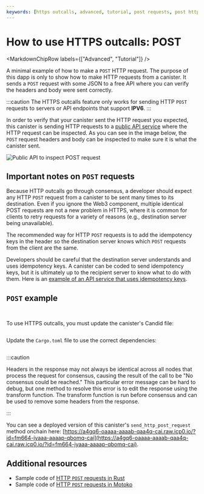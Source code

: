 ```yaml
---
keywords: [https outcalls, advanced, tutorial, post requests, post http, http post, post method, http requests, http, outcalls, making http post requests, making http outcalls]
---
```



# How to use HTTPS outcalls: POST

<MarkdownChipRow labels={["Advanced", "Tutorial"]} />

A minimal example of how to make a `POST` HTTP request. The purpose of this dapp is only to show how to make HTTP requests from a canister. It sends a `POST` request with some JSON to a free API where you can verify the headers and body were sent correctly.

:::caution
The HTTPS outcalls feature only works for sending HTTP `POST` requests to servers or API endpoints that support **IPV6**.
:::

In order to verify that your canister sent the HTTP request you expected, this canister is sending HTTP requests to a [public API service](https://putsreq.com/aL1QS5IbaQd4NTqN3a81/inspect) where the HTTP request can be inspected. As you can see in the image below, the `POST` request headers and body can be inspected to make sure it is what the canister sent.


![Public API to inspect POST request](../../_attachments/https-post-requestbin-result.webp)

## Important notes on `POST` requests

Because HTTP outcalls go through consensus, a developer should expect any HTTP `POST` request from a canister to be sent many times to its destination. Even if you ignore the Web3 component, multiple identical POST requests are not a new problem in HTTPS, where it is common for clients to retry requests for a variety of reasons (e.g., destination server being unavailable).

The recommended way for HTTP `POST` requests is to add the idempotency keys in the header so the destination server knows which `POST` requests from the client are the same.

Developers should be careful that the destination server understands and uses idempotency keys. A canister can be coded to send idempotency keys, but it is ultimately up to the recipient server to know what to do with them. Here is an [example of an API service that uses idempotency keys](https://stripe.com/docs/api/idempotent_requests).

## `POST` example

<AdornedTabs groupId="languages">
<TabItem value="motoko" label="Motoko" default>

```motoko no-repl file=../../../../references/samples/motoko/send_http_post/src/send_http_post_backend/main.mo
```

</TabItem>
<TabItem value="rust" label="Rust">

```rust file=../../../../references/samples/rust/send_http_post/src/send_http_post_backend/src/lib.rs
```


To use HTTPS outcalls, you must update the canister's Candid file:

```candid file=../../../../references/samples/rust/send_http_post/src/send_http_post_backend/send_http_post_backend.did
```

Update the `Cargo.toml` file to use the correct dependencies:

```toml file=../../../../references/samples/rust/send_http_post/src/send_http_post_backend/Cargo.toml
```

</TabItem>
</AdornedTabs>

:::caution

Headers in the response may not always be identical across all nodes that process the request for consensus, causing the result of the call to be "No consensus could be reached." This particular error message can be hard to debug, but one method to resolve this error is to edit the response using the transform function. The transform function is run before consensus and can be used to remove some headers from the response.

:::

You can see a deployed version of this canister's `send_http_post_request` method onchain here: [https://a4gq6-oaaaa-aaaab-qaa4q-cai.raw.icp0.io/?id=fm664-jyaaa-aaaap-qbomq-cai](https://a4gq6-oaaaa-aaaab-qaa4q-cai.raw.icp0.io/?id=fm664-jyaaa-aaaap-qbomq-cai).

## Additional resources

* Sample code of [HTTP `POST` requests in Rust](https://github.com/dfinity/examples/tree/master/rust/send_http_post)
* Sample code of [HTTP `POST` requests in Motoko](https://github.com/dfinity/examples/tree/master/motoko/send_http_post)
